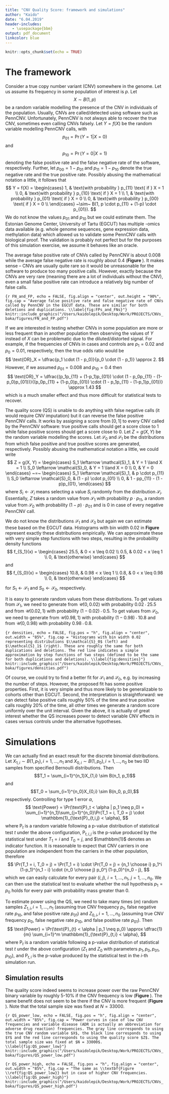 ```yaml
---
title: "CNV Quality Score: framework and simulations"
author: "Kaido"
date: "6.04.2019"
header-includes:
   - \usepackage{bbm}
output: pdf_document
linkcolor: blue
---
```


```r
knitr::opts_chunk$set(echo = TRUE)
```

# The framework

Consider a true copy number variant (CNV) somewhere in the genome. Let us assume its frequency in some population of interest is $p$. Let $$X \sim B(1, p)$$ be a random variable modelling the presence of the CNV in individuals of the population.
Usually, CNVs are called/detected using software such as PennCNV. Unfortunately, PennCNV is not always able to recover the true CNV, sometimes even calling CNVs falsely. Let $Y = f(X)$ be the random variable modelling PennCNV calls, with
$$p_{01} = \Pr(Y = 1 | X = 0)$$ and $$p_{10} = \Pr(Y = 0 | X = 1)$$ denoting the false positive rate and the false negative rate of the software, respectively. Further, let $p_{00} = 1 - p_{01}$ and $p_{11} = 1 - p_{10}$ denote the true negative rate and the true positive rate. Possibly abusing the mathematical notation a little, it follows that
$$
Y = f(X) = \begin{cases}
  1, & \text{with probability } p_{11} \text{ if } X = 1 \\
  0, & \text{with probability } p_{10} \text{ if } X = 1 \\
  1, & \text{with probability } p_{01} \text{ if } X = 0 \\
  0, & \text{with probability } p_{00} \text{ if } X = 0 \\
\end{cases} ~\sim~ B(1, p \cdot p_{11} + (1-p) \cdot p_{01}).
$$
We do not know the values $p_{01}$ and $p_{10}$ but we could estimate them. The Estonian Genome Center, University of Tartu (EGCUT) has multiple -omics data available (e.g. whole genome sequences, gene expression data, methylation data) which allowed us to validate some PennCNV calls with biological proof. The validation is probably not perfect but for the purposes of this simulation exercise, we assume it behaves like an oracle. 

The average false positive rate of CNVs called by PennCNV is about $0.008$ while the average false negative rate is roughly about $0.4$ (**Figure \ref{fig:FPs_and_FNs}**). It makes sense -- CNVs are usually quite rare so it would be unreasonable for the software to produce too many positive calls. However, exactly because the CNVs are very rare (meaning there are a lot of individuals without the CNV), even a small false positive rate can introduce a relatively big number of false calls.

```{r FN_and_FP, echo = FALSE, fig.align = "center", out.height = "90%", fig.cap = "Average false positive rate and false negative rate of CNVs called by PennCNV in the EGCUT data. These are similar for both deletions and duplications. \\label{fig:FPs_and_FNs}"}
knitr::include_graphics("/Users/kaidolepik/Desktop/Work/PROJECTS/CNVs_baka/figures/FN_and_FP.pdf")
```

If we are interested in testing whether CNVs in some population are more or less frequent than in another population then observing the values of $Y$ instead of $X$ can be problematic due to the diluted/distorted signal. For example, if the frequencies of CNVs in cases and controls are $p_1 = 0.02$ and $p_0 = 0.01$, respectively, then the true odds ratio would be 
$$
\text{OR}_X = \dfrac{p_1 \cdot (1 - p_0)}{p_0 \cdot (1 - p_1)} \approx 2.
$$
However, if we assumed $p_{01} = 0.008$ and $p_{10} = 0.4$ then
$$
\text{OR}_Y = \dfrac{(p_1p_{11} + (1-p_1)p_{01}) \cdot (1 - p_0p_{11} - (1-p_0)p_{01})}{(p_0p_{11} + (1-p_0)p_{01}) \cdot (1 - p_1p_{11} - (1-p_1)p_{01})} \approx 1.43
$$
which is a much smaller effect and thus more difficult for statistical tests to recover.

The quality score (QS) is unable to do anything with false negative calls (it would require CNV imputation) but it can reverse the false positive PennCNV calls. It works by assigning a score from $[0, 1]$ to every CNV called by the PennCNV software: true positive calls should get a score close to 1 while false positive scores should get a score close to 0. Let $Z = g(X, Y)$ be the random variable modelling the scores. Let $\mathcal{S}_0$ and $\mathcal{S}_1$ be the distributions from which false positive and true positive scores are generated, respectively. Possibly abusing the mathematical notation a little, we could write 
$$
Z = g(X, Y) = \begin{cases} 
  S_1 \leftarrow \mathcal{S}_1, & Y = 1 \land X = 1 \\
  S_0 \leftarrow \mathcal{S}_0, & Y = 1 \land X = 0 \\
  0, & Y = 0
\end{cases} ~=~ \begin{cases} 
  S_1 \leftarrow \mathcal{S}_1, & p \cdot p_{11} \\
  S_0 \leftarrow \mathcal{S}_0, & (1 - p) \cdot p_{01} \\
  0, & 1 - pp_{11} - (1 - p)p_{01},
\end{cases}
$$
where $S_i \leftarrow \mathcal{S}_i$ means selecting a value $S_i$ randomly from the distribution $\mathcal{S}_i$. Essentially, $Z$ takes a random value from $\mathcal{S}_1$ with probability $p \cdot p_{11}$, a random value from $\mathcal{S}_0$ with probability $(1 - p) \cdot p_{01}$ and is 0 in case of every negative PennCNV call.

We do not know the distributions $\mathcal{S}_1$ and $\mathcal{S}_0$ but again we can estimate these based on the EGCUT data. Histograms with bin width 0.02 in **Figure \ref{fig:densities}** represent exactly these distributions empirically. We can approximate these with very simple step functions with two steps, resulting in the probability density functions
$$
f_{S_1}(x) = \begin{cases}
  25.5, & 0 < x \leq 0.02 \\
  0.5, & 0.02 < x \leq 1 \\
  0, & \text{otherwise}
\end{cases}
$$
and
$$
f_{S_0}(x) = \begin{cases}
  10.8, & 0.98 < x \leq 1 \\
  0.8, & 0 < x \leq 0.98 \\
  0, & \text{otherwise}
\end{cases}
$$

for $S_1 \leftarrow \mathcal{S}_1$ and $S_0 \leftarrow \mathcal{S}_0$, respectively. 

It is easy to generate random values from these distributions. To get values from $\mathcal{S}_1$, we need to generate from $\mathcal{U}(0,0.02)$ with probability $0.02 \cdot 25.5$ and from $\mathcal{U}(0.02, 1)$ with probability $(1 - 0.02) \cdot 0.5$. To get values from $\mathcal{S}_0$, we need to generate from $\mathcal{U}(0.98,1)$ with probability $(1 - 0.98) \cdot 10.8$ and from $\mathcal{U}(0, 0.98)$ with probability $0.98 \cdot 0.8$.

```{r densities, echo = FALSE, fig.pos = "h", fig.align = "center", out.width = "85%", fig.cap = "Histograms with bin width 0.02 representing distributions $\\mathcal{S}_0$ (left) and $\\mathcal{S}_1$ (right). These are roughly the same for both duplications and deletions. The red line indicates a simple approximation by step functions of two steps (defined to be the same for both duplications and deletions). \\label{fig:densities}"}
knitr::include_graphics("/Users/kaidolepik/Desktop/Work/PROJECTS/CNVs_baka/figures/densities.pdf")
```

Of course, we could try to find a better fit for $\mathcal{S}_1$ and $\mathcal{S}_0$, e.g. by increasing the number of steps. However, the proposed fit has some positive properties. First, it is very simple and thus more likely to be generalizable to cohorts other than EGCUT. Second, the interpretation is straightforward: we can detect false positive calls roughly $50\%$ of the time and true positive calls roughly $20\%$ of the time, all other times we generate a random score uniformly over the unit interval. Given the above, it is actually of great interest whether the QS increases power to detect variable CNV effects in cases versus controls under the alternative hypotheses.

# Simulations

We can actually find an exact result for the discrete binomial distributions. Let $X_{1,i} \sim B(1, p_1), i = 1, ..., n_1$ and $X_{0,i} \sim B(1, p_0), i = 1, ..., n_0$ be two IID samples from specified Bernoulli distributions. Then $$T_1 = \sum_{i=1}^{n_1}X_{1,i} \sim B(n_1, p_1)$$ and $$T_0 = \sum_{i=1}^{n_0}X_{0,i} \sim B(n_0, p_0),$$ respectively. Controlling for type 1 error $\alpha$,
$$
\text{Power} = \Pr(\text{P}_t < \alpha | p_1 \neq p_0) = \sum_{i=1}^{n_1}\sum_{j=1}^{n_0}\Pr(T_1 = i, T_0 = j) \cdot \mathbbm{1}_{\text{P}_{t,i,j} < \alpha},
$$
where $\text{P}_t$ is a random variable following a p-value distribution of statistical test $t$ under the above configuration, $\text{P}_{t,i,j}$ is the p-value produced by the statistical test under $T_1 = i$ and $T_0 = j$, and $\mathbbm{1}$ denotes an indicator function. It is reasonable to expect that CNV carriers in one population are independent from the carriers in the other population, therefore
$$
\Pr(T_1 = i, T_0 = j) = \Pr(T_1 = i) \cdot \Pr(T_0 = j) = {n_1 \choose i} p_1^i (1-p_1)^{n_1 - i} \cdot {n_0 \choose j} p_0^j (1-p_0)^{n_0 - j},
$$
which we can easily calculate for every pair $(i, j)$, $i = 1, ..., n_1$, $j = 1, ..., n_0$. We can then use the statistical test to evaluate whether the null hypothesis $p_1 = p_0$ holds for every pair with probability mass greater than 0.

To estimate power using the QS, we need to take many times ($m$) random samples $Z_{1,i}, i = 1, ..., n_1$ (assuming true CNV frequency $p_1$, false negative rate $p_{10}$, and false positive rate $p_{01}$) and $Z_{0,i}, i = 1, ..., n_0$ (assuming true CNV frequency $p_0$, false negative rate $p_{10}$, and false positive rate $p_{01}$). Then
$$
\text{Power} = \Pr(\text{P}_{t} < \alpha | p_1 \neq p_0) \approx \dfrac{1}{m} \sum_{i=1}^m \mathbbm{1}_{\text{P}_{t,i} < \alpha},
$$
where $\text{P}_t$ is a random variable following a p-value distribution of statistical test $t$ under the above configuration ($Z_1$ and $Z_0$ with parameters $p_1, p_0, p_{01}, p_{10}$), and $\text{P}_{t,i}$ is the p-value produced by the statistical test in the $i$-th simulation run.

## Simulation results

The quality score indeed seems to increase power over the raw PennCNV binary variable by roughly 5-10% if the CNV frequency is low (**Figure \ref{fig:QS_power_low}**). The same benefit does not seem to be there if the CNV is more frequent (**Figure \ref{fig:QS_power_high}**). Note that the total sample size was fixed at $N = 33000$.

```{r QS_power_low, echo = FALSE, fig.pos = "h", fig.align = "center", out.width = "85%", fig.cap = "Power curves in case of low CNV frequencies and variable disease (ADR is actually an abbreviation for adverse drug reaction) frequencies. The gray line corresponds to using the true CNV random variable $X$, the black line corresponds to using $Y$ and the red line corresponds to using the quality score $Z$. The total sample size was fixed at $N = 33000$. \\label{fig:QS_power_low}"}
knitr::include_graphics("/Users/kaidolepik/Desktop/Work/PROJECTS/CNVs_baka/figures/QS_power_low.pdf")
```

```{r QS_power_high, echo = FALSE, fig.pos = "h", fig.align = "center", out.width = "85%", fig.cap = "The same as \\textbf{Figure \\ref{fig:QS_power_low}} but in case of higher CNV frequencies. \\label{fig:QS_power_high}"}
knitr::include_graphics("/Users/kaidolepik/Desktop/Work/PROJECTS/CNVs_baka/figures/QS_power_high.pdf")
```
